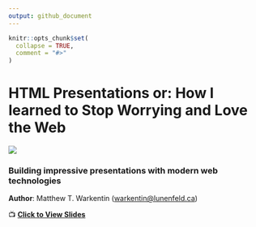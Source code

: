```yaml
---
output: github_document
---
```


```r
knitr::opts_chunk$set(
  collapse = TRUE,
  comment = "#>"
)
```

# HTML Presentations or: How I learned to Stop Worrying and Love the Web

![](docs/share-card.png)

### Building impressive presentations with modern web technologies

__Author__: Matthew T. Warkentin (<warkentin@lunenfeld.ca>)

&#x1F4FA; [__Click to View Slides__](https://mattwarkentin.github.io/html-presentations-or-hiltswaltw/)
